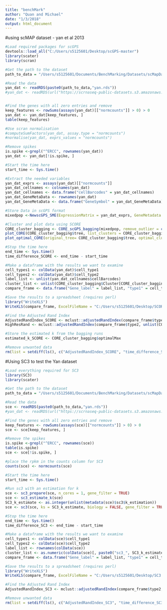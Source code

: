 ---
title: "benchMark"
author: "Quan and Michael"
date: "1/3/2018"
output: html_document
---

#using scMAP dataset - yan et al 2013 
```{r}
#Load required packages for scGPS
devtools::load_all("C:/Users/s5125601/Desktop/scGPS-master")
library(scater)
library(scran)

#Get the path to the dataset
path_to_data = "/Users/s5125601/Documents/BenchMarking/Datasets/scMapDataset/"

#Read the data
yan_dat <- readRDS(paste0(path_to_data,"yan.rds"))
#yan_dat <- readRDS(url("https://scrnaseq-public-datasets.s3.amazonaws.com/scater-objects/yan.rds"))


#Find the genes with all zero entries and remove
keep_features <- rowSums(assays(yan_dat)[["normcounts"]] > 0) > 0
yan_dat <- yan_dat[keep_features, ]
table(keep_features)

#Use scran normalisation
#computeSumFactors(yan_dat, assay.type = "normcounts")
#normalise(yan_dat, exprs_values = "normcounts")

#Remove spikes
is.spike <-grepl("^ERCC", rownames(yan_dat))
yan_dat <- yan_dat[!is.spike, ]

#Start the time here
start_time <- Sys.time()

#Extract the needed variables
yan_dat_exprs <- assays(yan_dat)[["normcounts"]]
yan_dat_cellnames <- colnames(yan_dat)
yan_dat_cellnames <- data.frame("cellBarcodes" = yan_dat_cellnames)
yan_dat_GeneMetaData <- rownames(yan_dat)
yan_dat_GeneMetaData <- data.frame("GeneSymbol" = yan_dat_GeneMetaData)

#Store Data in scGPS format
mixedpop <-NewscGPS_SME(ExpressionMatrix = yan_dat_exprs, GeneMetadata = yan_dat_GeneMetaData, CellMetadata = yan_dat_cellnames)

#Cluster and plot data using SCORE
CORE_cluster_bagging <- CORE_scGPS_bagging(mixedpop, remove_outlier = c(0), PCA=FALSE, bagging_run = 20, subsample_proportion = .8)
plot_CORE(CORE_cluster_bagging$tree, list_clusters = CORE_cluster_bagging$Cluster)
plot_optimal_CORE(original_tree= CORE_cluster_bagging$tree, optimal_cluster = unlist(CORE_cluster_bagging$Cluster[CORE_cluster_bagging$optimal_index]), shift = -100)

#Stop the time here
end_time <- Sys.time()
time_difference_SCORE <- end_time - start_time

#Make a dataframe with the results we want to examine
cell_types1 <- colData(yan_dat)$cell_type1
cell_types2 <- colData(yan_dat)$cell_type2
label_list <- unlist(yan_dat_cellnames$cellBarcodes)
cluster_list <- unlist(CORE_cluster_bagging$Cluster[CORE_cluster_bagging$optimal_index])
compare_frame <- data.frame("Gene_label" = label_list, "type1" = cell_types1, "type2" = cell_types2, "cluster" = cluster_list)

#Save the results to a spreadsheet (requires perl)
library("WriteXLS")
WriteXLS(compare_frame, ExcelFileName = "C:/Users/s5125601/Desktop/SCORE.xlsx")

#Find the Adjusted Rand Index
AdjustedRandIndex_SCORE <- mclust::adjustedRandIndex(compare_frame$type2, compare_frame$cluster)
HighResRand <- mclust::adjustedRandIndex(compare_frame$type2, unlist(CORE_cluster_bagging$Cluster[1]))

#Store the estimated k from the bagging runs
estimated_k_SCORE <- CORE_cluster_bagging$optimalMax

#Remove unwanted data
rm(list = setdiff(ls(), c("AdjustedRandIndex_SCORE", "time_difference_SCORE", "estimated_k_SCORE", "HighResRand")))

```



#Using SC3 to test the Yan dataset
```{r}
#Load everything required for SC3
library(SC3)
library(scater)

#Get the path to the dataset
path_to_data = "/Users/s5125601/Documents/BenchMarking/Datasets/scMapDataset/"

#Read the data
sce <- readRDS(paste0(path_to_data,"yan.rds"))
#yan_dat <- readRDS(url("https://scrnaseq-public-datasets.s3.amazonaws.com/scater-objects/yan.rds"))

#Find the genes with all zero entries and remove
keep_features <- rowSums(assays(sce)[["normcounts"]] > 0) > 0
sce <- sce[keep_features, ]

#Remove the spikes
is.spike <-grepl("^ERCC", rownames(sce))
table(is.spike)
sce <- sce[!is.spike, ]

#place the rpkm in the counts column for SC3
counts(sce) <- normcounts(sce)

#Start the time here
start_time <- Sys.time()

#Run sc3 with an estimation for k
sce <- sc3_prepare(sce, n_cores = 1, gene_filter = TRUE)
sce <- sc3_estimate_k(sce)
SC3_k_estimate <- as.integer(unlist(metadata(sce)$sc3$k_estimation))
sce <- sc3(sce, ks = SC3_k_estimate, biology = FALSE, gene_filter = TRUE, k_estimator = TRUE)

#Stop the time here
end_time <- Sys.time()
time_difference_SC3 <- end_time - start_time

#Make a dataframe with the results we want to examine
cell_types1 <- colData(sce)$cell_type1
cell_types2 <- colData(sce)$cell_type2
label_list <- rownames(colData(sce))
cluster_list <- as.numeric(colData(sce)[, paste0("sc3_", SC3_k_estimate, "_clusters")])
compare_frame <- data.frame("Gene_label" = label_list, "type1" = cell_types1, "type2" = cell_types2, "cluster" = cluster_list)

#Save the results to a spreadsheet (requires perl)
library("WriteXLS")
WriteXLS(compare_frame, ExcelFileName = "C:/Users/s5125601/Desktop/SC3.xlsx")

#Find the Adjusted Rand Index
AdjustedRandIndex_SC3 <- mclust::adjustedRandIndex(compare_frame$type2, compare_frame$cluster)

#Remove unwanted data
rm(list = setdiff(ls(), c("AdjustedRandIndex_SC3", "time_difference_SC3", "SC3_k_estimate")))
```

